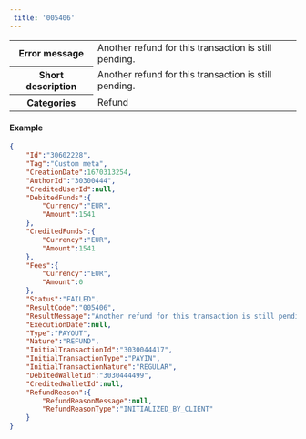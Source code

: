 ---  
 title: '005406'  
---  
  
<table>
    <tbody>
        <tr>
            <th scope="row"><strong>Error message</strong></th>
            <td>Another refund for this transaction is still pending.</td>
        </tr>
        <tr>
            <th scope="row"><strong>Short description</strong></th>
            <td>Another refund for this transaction is still pending.</td>
        </tr>
        <tr>
            <th scope="row"><strong>Categories</strong></th>
            <td>  
<div class="label">Refund</div>
</td>
        </tr>
    </tbody>
</table>  

#### Example  
```json API Response
{
    "Id":"30602228",
    "Tag":"Custom meta",
    "CreationDate":1670313254,
    "AuthorId":"30300444",
    "CreditedUserId":null,
    "DebitedFunds":{
        "Currency":"EUR",
        "Amount":1541
    },
    "CreditedFunds":{
        "Currency":"EUR",
        "Amount":1541
    },
    "Fees":{
        "Currency":"EUR",
        "Amount":0
    },
    "Status":"FAILED",
    "ResultCode":"005406",
    "ResultMessage":"Another refund for this transaction is still pending.",
    "ExecutionDate":null,
    "Type":"PAYOUT",
    "Nature":"REFUND",
    "InitialTransactionId":"3030044417",
    "InitialTransactionType":"PAYIN",
    "InitialTransactionNature":"REGULAR",
    "DebitedWalletId":"3030444499",
    "CreditedWalletId":null,
    "RefundReason":{
        "RefundReasonMessage":null,
        "RefundReasonType":"INITIALIZED_BY_CLIENT"
    }
}
```